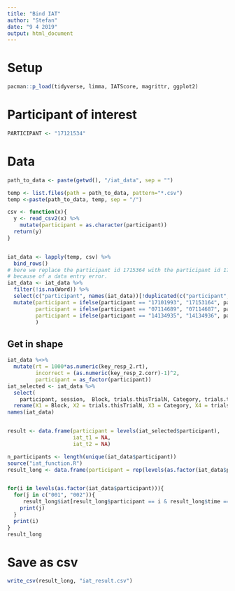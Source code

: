 ```yaml
---
title: "Bind IAT"
author: "Stefan"
date: "9 4 2019"
output: html_document
---
```


# Setup
```r
pacman::p_load(tidyverse, limma, IATScore, magrittr, ggplot2)
```

# Participant of interest
```r
PARTICIPANT <- "17121534"
```

# Data
```r
path_to_data <- paste(getwd(), "/iat_data", sep = "")

temp <- list.files(path = path_to_data, pattern="*.csv")
temp <-paste(path_to_data, temp, sep = "/")

csv <- function(x){
  y <- read_csv2(x) %>%
    mutate(participant = as.character(participant))
  return(y)
}


iat_data <- lapply(temp, csv) %>%
  bind_rows()
# here we replace the participant id 1715364 with the participant id 17101993, 
# because of a data entry error. 
iat_data <- iat_data %>%
  filter(!is.na(Word)) %>%
  select(c("participant", names(iat_data))[!duplicated(c("participant", names(iat_data)))], -X17) %>%
  mutate(participant = ifelse(participant == "17101993", "17153164", participant), 
         participant = ifelse(participant == "07114689", "07114687", participant), 
         participant = ifelse(participant == "14134935", "14134936", participant), 
         )

```




## Get in shape

```r
iat_data %<>% 
  mutate(rt = 1000*as.numeric(key_resp_2.rt),
         incorrect = (as.numeric(key_resp_2.corr)-1)^2,
         participant = as_factor(participant))
iat_selected <- iat_data %>% 
  select(
    participant, session,  Block, trials.thisTrialN, Category, trials.thisIndex, incorrect, rt) %>%
  rename(X1 = Block, X2 = trials.thisTrialN, X3 = Category, X4 = trials.thisIndex, X5 = incorrect, X6 = rt)
names(iat_data)


result <- data.frame(participant = levels(iat_selected$participant),
                     iat_t1 = NA,
                     iat_t2 = NA)
```

```r
n_participants <- length(unique(iat_data$participant))
source("iat_function.R")
result_long <- data.frame(participant = rep(levels(as.factor(iat_data$participant)), each = 2), time = rep(c("001", "002"), times = n_participants), iat = NA)


for(i in levels(as.factor(iat_data$participant))){
  for(j in c("001", "002")){
     result_long$iat[result_long$participant == i & result_long$time == j] <- iat(iat_data %>% filter(participant == i, session == j))
    print(j)
  }
  print(i)
}
result_long

```




# Save as csv
```r
write_csv(result_long, "iat_result.csv")
```



